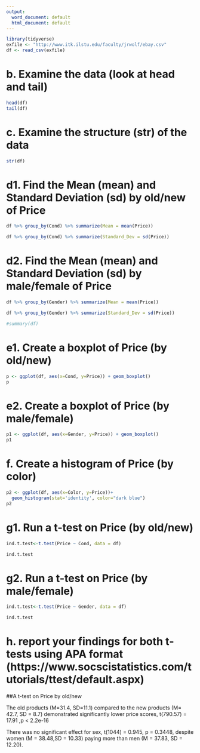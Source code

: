 ```yaml
---
output:
  word_document: default
  html_document: default
---
```

```r
library(tidyverse)
exfile <- "http://www.itk.ilstu.edu/faculty/jrwolf/ebay.csv"
df <- read_csv(exfile)
```

# b. Examine the data (look at head and tail)

```r
head(df)
tail(df)
```

# c. Examine the structure (str) of the data
```r
str(df)
```

# d1. Find the Mean (mean) and Standard Deviation (sd) by old/new of Price

```r
df %>% group_by(Cond) %>% summarize(Mean = mean(Price))

df %>% group_by(Cond) %>% summarize(Standard_Dev = sd(Price))
```


# d2. Find the Mean (mean) and Standard Deviation (sd) by male/female of Price

```r
df %>% group_by(Gender) %>% summarize(Mean = mean(Price))

df %>% group_by(Gender) %>% summarize(Standard_Dev = sd(Price))

#summary(df)
```

# e1. Create a boxplot of Price (by old/new)
```r
p <- ggplot(df, aes(x=Cond, y=Price)) + geom_boxplot()
p
```

# e2. Create a boxplot of Price (by male/female)
```r
p1 <- ggplot(df, aes(x=Gender, y=Price)) + geom_boxplot()
p1
```


# f. Create a histogram of Price (by color)
```r
p2 <- ggplot(df, aes(x=Color, y=Price))+
  geom_histogram(stat='identity', color="dark blue")
p2
```


# g1. Run a t-test on Price (by old/new)
```r
ind.t.test<-t.test(Price ~ Cond, data = df)

ind.t.test
```


# g2. Run a t-test on Price (by male/female)
```r
ind.t.test<-t.test(Price ~ Gender, data = df)

ind.t.test
```


# h. report your findings for both t-tests using APA format (https://www.socscistatistics.com/tutorials/ttest/default.aspx)

##A t-test on Price by old/new
 
The old products (M=31.4, SD=11.1) compared to the new products (M= 42.7, SD = 8.7) demonstrated significantly lower price scores, t(790.57) = 17.91 ,p < 2.2e-16

There was no significant effect for sex, t(1044) = 0.945, p = 0.3448, despite women (M = 38.48,SD = 10.33) paying more than men (M = 37.83, SD = 12.20).

 